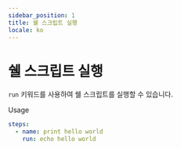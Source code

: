 ```yaml
---
sidebar_position: 1
title: 쉘 스크립트 실행
locale: ko
---
```


# 쉘 스크립트 실행

`run` 키워드를 사용하여 쉘 스크립트를 실행할 수 있습니다.

Usage

```yaml
steps:
  - name: print hello world
    run: echo hello world
```
